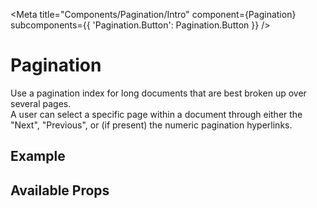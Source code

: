 

<Meta
  title="Components/Pagination/Intro"
  component={Pagination}
  subcomponents={{ 'Pagination.Button': Pagination.Button }}
/>

# Pagination

Use a pagination index for long documents that are best broken up over several pages. <br/>
A user can select a specific page within a document through either the "Next", "Previous", or (if present) the numeric pagination hyperlinks.

## Example

<Canvas>
  <Pagination>
    <Pagination.Button value="prev" />
    <Pagination.Button value="1" />
    <Pagination.Button value="2" />
    <Pagination.Button value="..." />
    <Pagination.Button value="7" />
    <Pagination.Button value="next" />
  </Pagination>
</Canvas>

## Available Props

<ArgsTable />
